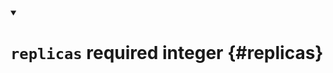


<details className="config-field" data-expandable="false" open>
<summary>

# `replicas` <span className="config-field-required" data-required="true">required</span> <span className="config-field-type">integer</span> <span className="config-field-default"></span> <span className="config-field-enum"></span> {#replicas}



</summary>



</details>

